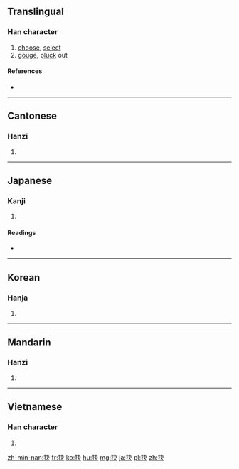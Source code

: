 {{also|刔}}
==Translingual==

===Han character===
{{Han char|rn=64|rad=手|as=04|sn=7|four=5503<sub>0</sub>|canj=手木大 (QDK)|ids=⿰[[扌]][[夬]]}}

# [[choose]], [[select]]
# [[gouge]], [[pluck]] out

====References====
* {{Han ref|kx=0420.200|dkj=11873|dj=0767.210|hdz=31844.060|uh=6289|ud=25225|bh=A7E0|bd=42976}}

----

==Cantonese==

===Hanzi===
{{yue-hanzi|jyut=[[kyut3]]|y=kyut3}}

# {{defn|lang=yue|sort=手04}}

----

==Japanese==

===Kanji===
{{ja-kanji|grade=|rs=手04}}

# {{defn|lang=ja|sort=手04}}

====Readings====
* {{ja-readings|on=[[けつ]] (ketsu)|kun=[[えぐる]] (eguru)}}

----

==Korean==

===Hanja===
{{ko-hanja|hangeul=결|eumhun=|rv=gyeol|mr=kyŏl|y=kyel}}

# {{defn|lang=ko|sort=手04}}

----

==Mandarin==

===Hanzi===
{{cmn-hanzi|pin=[[jué]] ([[jue2]])|wg=chüeh<sup>2</sup>}}

# {{defn|lang=cmn|sort=手04}}

----

==Vietnamese==

===Han character===
{{vi-hantu|[[khoét]], [[quyết]], [[quét]], [[quẹt]], [[quạt]]|rs=手04}}

# {{defn|lang=vi|sort=手04}}

[[zh-min-nan:抉]]
[[fr:抉]]
[[ko:抉]]
[[hu:抉]]
[[mg:抉]]
[[ja:抉]]
[[pl:抉]]
[[zh:抉]]